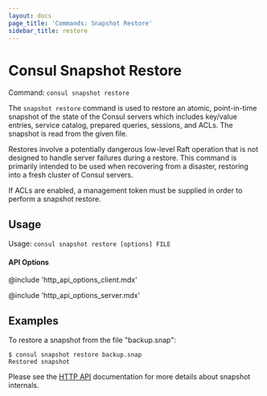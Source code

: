 ```yaml
---
layout: docs
page_title: 'Commands: Snapshot Restore'
sidebar_title: restore
---
```


# Consul Snapshot Restore

Command: `consul snapshot restore`

The `snapshot restore` command is used to restore an atomic, point-in-time
snapshot of the state of the Consul servers which includes key/value entries,
service catalog, prepared queries, sessions, and ACLs. The snapshot is read
from the given file.

Restores involve a potentially dangerous low-level Raft operation that is not
designed to handle server failures during a restore. This command is primarily
intended to be used when recovering from a disaster, restoring into a fresh
cluster of Consul servers.

If ACLs are enabled, a management token must be supplied in order to perform
a snapshot restore.

## Usage

Usage: `consul snapshot restore [options] FILE`

#### API Options

@include 'http_api_options_client.mdx'

@include 'http_api_options_server.mdx'

## Examples

To restore a snapshot from the file "backup.snap":

```shell-session
$ consul snapshot restore backup.snap
Restored snapshot
```

Please see the [HTTP API](/api/snapshot) documentation for
more details about snapshot internals.
